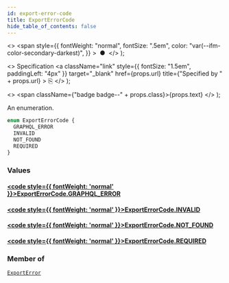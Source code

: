 ```yaml
---
id: export-error-code
title: ExportErrorCode
hide_table_of_contents: false
---
```


  <>
    <span
      style={{
        fontWeight: "normal",
        fontSize: ".5em",
        color: "var(--ifm-color-secondary-darkest)",
      }}
    >
      &nbsp;●&nbsp;
    </span>
  </>
);

  <>
    Specification
    <a
      className="link"
      style={{ fontSize: "1.5em", paddingLeft: "4px" }}
      target="\_blank"
      href={props.url}
      title={"Specified by " + props.url}
    >
      ⎘
    </a>
  </>
);

  <>
    <span className={"badge badge--" + props.class}>{props.text}</span>
  </>
);

An enumeration.

```graphql
enum ExportErrorCode {
  GRAPHQL_ERROR
  INVALID
  NOT_FOUND
  REQUIRED
}
```

### Values

#### [<code style={{ fontWeight: 'normal' }}>ExportErrorCode.<b>GRAPHQL_ERROR</b></code>](#)

>

#### [<code style={{ fontWeight: 'normal' }}>ExportErrorCode.<b>INVALID</b></code>](#)

>

#### [<code style={{ fontWeight: 'normal' }}>ExportErrorCode.<b>NOT_FOUND</b></code>](#)

>

#### [<code style={{ fontWeight: 'normal' }}>ExportErrorCode.<b>REQUIRED</b></code>](#)

>

### Member of

[`ExportError`](../../../api-reference/miscellaneous/objects/export-error) <Badge class="secondary" text="object"/>

